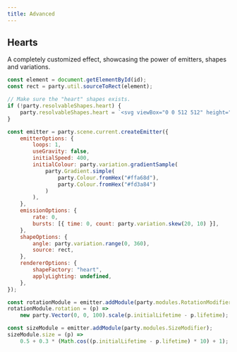 ```yaml
---
title: Advanced
---
```



## Hearts

A completely customized effect, showcasing the power of emitters, shapes and variations.

```js
const element = document.getElementById(id);
const rect = party.util.sourceToRect(element);

// Make sure the "heart" shapes exists.
if (!party.resolvableShapes.heart) {
    party.resolvableShapes.heart = `<svg viewBox="0 0 512 512" height="20" width="20"><path d="M316.722,29.761c66.852,0,121.053,54.202,121.053,121.041c0,110.478-218.893,257.212-218.893,257.212S0,266.569,0,150.801 C0,67.584,54.202,29.761,121.041,29.761c40.262,0,75.827,19.745,97.841,49.976C240.899,49.506,276.47,29.761,316.722,29.761z"/></svg>`;
}

const emitter = party.scene.current.createEmitter({
    emitterOptions: {
        loops: 1,
        useGravity: false,
        initialSpeed: 400,
        initialColour: party.variation.gradientSample(
            party.Gradient.simple(
                party.Colour.fromHex("#ffa68d"),
                party.Colour.fromHex("#fd3a84")
            )
        ),
    },
    emissionOptions: {
        rate: 0,
        bursts: [{ time: 0, count: party.variation.skew(20, 10) }],
    },
    shapeOptions: {
        angle: party.variation.range(0, 360),
        source: rect,
    },
    rendererOptions: {
        shapeFactory: "heart",
        applyLighting: undefined,
    },
});

const rotationModule = emitter.addModule(party.modules.RotationModifier);
rotationModule.rotation = (p) =>
    new party.Vector(0, 0, 100).scale(p.initialLifetime - p.lifetime);

const sizeModule = emitter.addModule(party.modules.SizeModifier);
sizeModule.size = (p) =>
    0.5 + 0.3 * (Math.cos((p.initialLifetime - p.lifetime) * 10) + 1);
```

<DemoButton demoMethod="demoHearts" />
